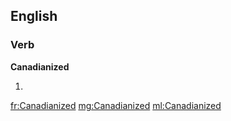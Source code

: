 ==English==

===Verb===
'''Canadianized'''

# {{past of|Canadianize}}

[[fr:Canadianized]]
[[mg:Canadianized]]
[[ml:Canadianized]]